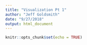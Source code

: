 ```yaml
---
title: "Visualization Pt 1"
author: "Jeff Goldsmith"
date: "9/27/2018"
output: html_document
---
```


```r
knitr::opts_chunk$set(echo = TRUE)
```

